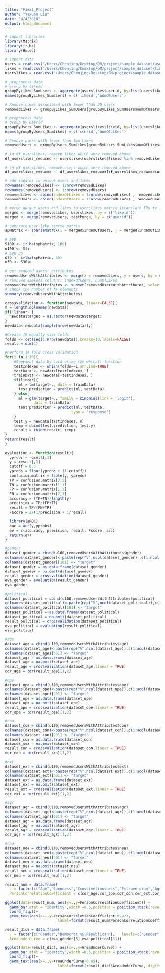 ```yaml
---
title: "Final_Project"
author: "Yuxuan Liu"
date: "4/4/2018"
output: html_document
---
```


```r
# import libraries
library(Matrix)
library(irlba)
library(Hmisc)
```

```r
# import data
users = read.csv("/Users/Chenjing/Desktop/DM/project/sample_dataset/users.csv", header = TRUE)
likes = read.csv("/Users/Chenjing/Desktop/DM/project/sample_dataset/likes.csv", header = TRUE)
userslikes = read.csv("/Users/Chenjing/Desktop/DM/project/sample_dataset/users-likes.csv")
```

```r
# preprocess data
# group by likeid
groupByLikes_SumUsers <- aggregate(userslikes$userid, by=list(userslikes$likeid), FUN=length)
names(groupByLikes_SumUsers) = c('likeid','numOfUsers')
```

```r
# Remove Likes associated with fewer than 20 users
removedLikes <- groupByLikes_SumUsers[groupByLikes_SumUsers$numOfUsers>=20,]
```

```r
# preprocess data
# group by userid
groupByUsers_SumLikes <- aggregate(userslikes$likeid, by=list(userslikes$userid), FUN=length)
names(groupByUsers_SumLikes) = c('userid','numOfLikes')
```

```r
# Remove users with fewer than two Likes
removedUsers <- groupByUsers_SumLikes[groupByUsers_SumLikes$numOfLikes>=2,]
```

```r
# in df userslikes, remove likes which were removed above
df_userslikes_reduced <- userslikes[userslikes$likeid %in% removedLikes$likeid,]
```

```r
# in df userslikes, remove users which were removed above
df_userslikes_reduced <- df_userslikes_reduced[df_userslikes_reduced$userid %in% removedUsers$userid,]
```

```r
# add indices in unique users and likes
rownames(removedLikes) <- 1:nrow(removedLikes)
rownames(removedUsers) <- 1:nrow(removedUsers)
removedLikes <- cbind(indexOfLikes = 1:nrow(removedLikes) , removedLikes)
removedUsers <- cbind(indexOfUsers = 1:nrow(removedUsers) , removedUsers)
```

```r
# merge unique users and likes to userslikes matrix (translate IDs to integer)
merged <- merge(removedLikes, userslikes, by = c("likeid"))
merged <- merge(removedUsers, testMerge, by = c("userid"))
```

```r
# generate user-like sparse matrix
spMatrix <- sparseMatrix(i = merged$indexOfUsers, j = merged$indexOfLikes, x=1)
```

```r
# SVD
S100 <- irlba(spMatrix, 100)
u100 <- S$u
# SVD 30
S30 <- irlba(spMatrix, 30)
u30 <- S30$u
```

```r
# get reduced users' attributes
removedUsersWithAttributes <- merge(x = removedUsers, y = users, by = c("userid"), all.x = TRUE)
# removed useless columns: indexOfUsers, numOfLikes
removedUsersWithAttributes <- subset(removedUsersWithAttributes, select = -c(indexOfUsers,numOfLikes))
# check the number of NA elements
summary(removedUsersWithAttributes)
```

```r
crossvalidation <- function(newdata, linear=FALSE){
m = length(colnames(newdata))
if(!linear) {
  newdata$target = as.factor(newdata$target)
}
newdata<-newdata[sample(nrow(newdata)),]

#Create 10 equally size folds
folds <- cut(seq(1,nrow(newdata)),breaks=10,labels=FALSE)
result = dim(1)

#Perform 10 fold cross validation
for(i in 1:10){
    #Segement data by fold using the which() function 
    testIndexes <- which(folds==i,arr.ind=TRUE)
    testData <- newdata[testIndexes, ]
    trainData <- newdata[-testIndexes, ]
    if(linear){
      ml = lm(target~., data = trainData)
      test.prediction = predict(ml, testData)
    } else{
      ml = glm(target~., family = binomial(link = 'logit'),
             data = trainData)
      test.prediction = predict(ml, testData,
                              type = 'response')
    }
    test.y = newdata[testIndexes, m]
    temp = cbind(test.prediction, test.y)
    result = rbind(result, temp)
}
return(result)
}

evaluation <- function(result){
  yprobs = result[,1]
  y = result[,2]
  cutoff = 0.5
  ypreds = floor(yprobs + (1-cutoff)) 
  confusion.matrix = table(y, ypreds)
  TP = confusion.matrix[2,2] 
  TN = confusion.matrix[1,1] 
  FP = confusion.matrix[1,2]
  FN = confusion.matrix[2,1]
  accuracy = (TP+TN)/length(y)
  precision = TP/(FP+TP)
  recall = TP/(FN+TP)
  Fscore = 2/(1/precision + 1/recall)
  
  library(pROC)
  auc = auc(y,yprobs)
  ev = c(accuracy, precision, recall, Fscore, auc) 
  return(ev)
}
```


```r
#gender
dataset_gender = cbind(u100,removedUsersWithAttributes$gender)
colnames(dataset_gender)<-paste(rep("V",ncol(dataset_gender)),c(1:ncol(dataset_gender)),sep="")
colnames(dataset_gender)[101] <- "target"
dataset_gender = as.data.frame(dataset_gender)
dataset_gender = na.omit(dataset_gender)
result_gender = crossvalidation(dataset_gender)
eva_gender = evaluation(result_gender)
eva_gender
```

```r
#political
dataset_political = cbind(u100,removedUsersWithAttributes$political)
colnames(dataset_political)<-paste(rep("V",ncol(dataset_political)),c(1:ncol(dataset_political)),sep="")
colnames(dataset_political)[101] <- "target"
dataset_political = as.data.frame(dataset_political)
dataset_political = na.omit(dataset_political)
result_political = crossvalidation(dataset_political)
eva_political = evaluation(result_political)
eva_political
```

```r
#age
dataset_age = cbind(u100,removedUsersWithAttributes$age)
colnames(dataset_age)<-paste(rep("V",ncol(dataset_age)),c(1:ncol(dataset_age)),sep="")
colnames(dataset_age)[101] <- "target"
dataset_age = as.data.frame(dataset_age)
dataset_age = na.omit(dataset_age)
result_age = crossvalidation(dataset_age,linear = TRUE)
cor_age = cor(result_age)[1,2]
```

```r
#ope
dataset_ope = cbind(u100,removedUsersWithAttributes$ope)
colnames(dataset_ope)<-paste(rep("V",ncol(dataset_ope)),c(1:ncol(dataset_ope)),sep="")
colnames(dataset_ope)[101] <- "target"
dataset_ope = as.data.frame(dataset_ope)
dataset_ope = na.omit(dataset_ope)
result_ope = crossvalidation(dataset_ope,linear = TRUE)
cor_ope = cor(result_ope)[1,2]
```

```r
#con
dataset_con = cbind(u100,removedUsersWithAttributes$con)
colnames(dataset_con)<-paste(rep("V",ncol(dataset_con)),c(1:ncol(dataset_con)),sep="")
colnames(dataset_con)[101] <- "target"
dataset_con = as.data.frame(dataset_con)
dataset_con = na.omit(dataset_con)
result_con = crossvalidation(dataset_con,linear = TRUE)
cor_con = cor(result_con)[1,2]
```

```r
#ext
dataset_ext = cbind(u100,removedUsersWithAttributes$ext)
colnames(dataset_ext)<-paste(rep("V",ncol(dataset_ext)),c(1:ncol(dataset_ext)),sep="")
colnames(dataset_ext)[101] <- "target"
dataset_ext = as.data.frame(dataset_ext)
dataset_ext = na.omit(dataset_ext)
result_ext = crossvalidation(dataset_ext,linear = TRUE)
cor_ext = cor(result_ext)[1,2]
```

```r
#agr
dataset_agr = cbind(u100,removedUsersWithAttributes$agr)
colnames(dataset_agr)<-paste(rep("V",ncol(dataset_agr)),c(1:ncol(dataset_agr)),sep="")
colnames(dataset_agr)[101] <- "target"
dataset_agr = as.data.frame(dataset_agr)
dataset_agr = na.omit(dataset_agr)
result_agr = crossvalidation(dataset_agr,linear = TRUE)
cor_agr = cor(result_agr)[1,2]
```

```r
#neu
dataset_neu = cbind(u100,removedUsersWithAttributes$neu)
colnames(dataset_neu)<-paste(rep("V",ncol(dataset_neu)),c(1:ncol(dataset_neu)),sep="")
colnames(dataset_neu)[101] <- "target"
dataset_neu = as.data.frame(dataset_neu)
dataset_neu = na.omit(dataset_neu)
result_neu = crossvalidation(dataset_neu,linear = TRUE)
cor_neu = cor(result_neu)[1,2]
```

```r
result_num = data.frame(
  . = factor(c("Age","Openness","Conscientiousness","Extraversion","Agreeableness","Emotional Stability"),   levels=c("Age","Openness","Conscientiousness","Extraversion","Agreeableness","Emotional Stability")),
  PersonCorrelationCoefficient = c(cor_age,cor_ope,cor_con,cor_ext,cor_agr,cor_neu))

ggplot(data=result_num, aes(x=.,y=PersonCorrelationCoefficient)) + 
  geom_bar(stat = "identity",width =0.5,position = position_stack(reverse = TRUE))+
  coord_flip()+
  geom_text(aes(x=.,y=PersonCorrelationCoefficient+0.02),
                        label=format(result_num$PersonCorrelationCoefficient, digits=2))
```

```r
result_dich = data.frame(
  . = factor(c("Gender","Democrat vs.Republican"),   levels=c("Gender","Democrat vs.Republican")),
  AreaUnderCurve = c(eva_gender[5],eva_political[5]))

ggplot(data=result_dich, aes(x=.,y=AreaUnderCurve)) + 
  geom_bar(stat = "identity",width =0.5,position = position_stack(reverse = TRUE))+
  coord_flip()+
  geom_text(aes(x=.,y=AreaUnderCurve+0.05),
                        label=format(result_dich$AreaUnderCurve, digits=2))
```








